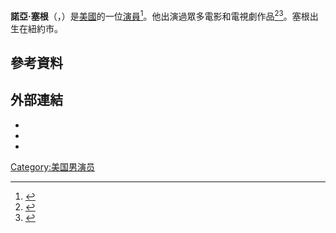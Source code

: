 '''諾亞·塞根'''（'''{{lang-en|Noah Segan}}'''，{{bd|1983年|10月5日}}）是[[美國|美國]]的一位[[演員|演員]]<ref>{{Cite web |url=http://www.fangoria.com/reviews/3-dvd-a-blu-ray/3974-deadgirl-dvd-review.html |title=DEADGIRL (DVD Review) |access-date=2015-07-05 |archive-date=2009-10-14 |archive-url=https://web.archive.org/web/20091014220946/http://www.fangoria.com/reviews/3-dvd-a-blu-ray/3974-deadgirl-dvd-review.html |dead-url=no }}</ref>。他出演過眾多電影和電視劇作品<ref>{{Cite web |url=http://www.fangoria.com/home/news/9-film-news/4529-new-films-answers-the-chain-letter.html |title=New Films answers the CHAIN LETTER |access-date=2015-07-05 |archive-date=2009-11-14 |archive-url=https://web.archive.org/web/20091114110541/http://fangoria.com/home/news/9-film-news/4529-new-films-answers-the-chain-letter.html |dead-url=no }}</ref><ref>{{Cite web |url=http://www.imdb.com/name/nm0781913/ |title=存档副本 |accessdate=2015-07-05 |archive-date=2015-06-28 |archive-url=https://web.archive.org/web/20150628043533/http://www.imdb.com/name/nm0781913/ |dead-url=no }}</ref>。塞根出生在紐約市。
==參考資料==
{{reflist}}
==外部連結==
*{{IMDb name|0781913}}
*{{twitter|kidblue}}
*{{tumblr|kidblue}}
{{Authority control}}
[[Category:美国男演员|Category:美国男演员]]